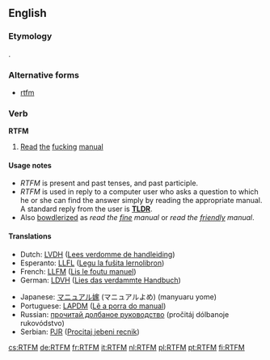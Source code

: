 ==English==

===Etymology===
{{initialism}}.

===Alternative forms===
* [[rtfm]]

===Verb===
'''RTFM''' {{intransitive}}

# {{internet}} [[read|Read]] [[the]] [[fucking]] [[manual]]


====Usage notes====
* ''RTFM'' is present and past tenses, and past participle.
* ''RTFM'' is used in reply to a computer user who asks a question to which he or she can find the answer simply by reading the appropriate manual.  A standard reply from the user is '''[[TLDR]]'''.
* Also [[bowdlerize|bowdlerized]] as ''read the [[fine]] manual'' or ''read the [[friendly]] manual''.

====Translations====
<!--Note: Provide ABBREVIATIONS where these exist and ensure translations are IDIOMATIC-->
{{trans-top|Abbreviation of ''Read the fucking manual''}}
* Dutch: [[LVDH]] ([[Lees verdomme de handleiding]])
* Esperanto: [[LLFL]] ([[Legu la fuŝita lernolibron]])
* French: [[LLFM]] ([[Lis le foutu manuel]])
* German: [[LDVH]] ([[Lies das verdammte Handbuch]])
{{trans-mid}}
* Japanese: [[マニュアル嫁]] (マニュアルよめ) (manyuaru yome)
* Portuguese: [[LAPDM]] ([[Lê a porra do manual]])
* Russian: [[прочитай долбаное руководство]] (pročitáj dólbanoje rukovódstvo)
* Serbian: [[PJR]] ([[Procitaj jebeni recnik]])
{{trans-bottom}}

[[cs:RTFM]]
[[de:RTFM]]
[[fr:RTFM]]
[[it:RTFM]]
[[nl:RTFM]]
[[pl:RTFM]]
[[pt:RTFM]]
[[fi:RTFM]]